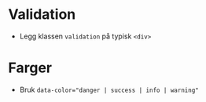 
<Meta of={stories} />

# Validation
- Legg klassen `validation` på typisk `<div>`
<Canvas of={stories.Default} />

# Farger
- Bruk `data-color="danger | success | info | warning"`
<Canvas of={stories.Colors} />

<CssVariables component="validation" />